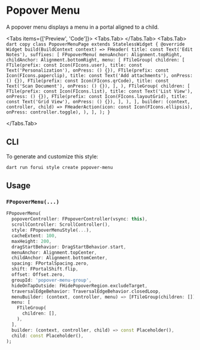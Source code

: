 
# Popover Menu

A popover menu displays a menu in a portal aligned to a child.

<LinkBadgeGroup>
    <LinkBadge label="API Reference" href="https://pub.dev/documentation/forui/latest/forui.widgets.popover_menu/"/>
</LinkBadgeGroup>

<Tabs items={['Preview', 'Code']}>
  <Tabs.Tab>
    <Widget name='popover-menu' query={{}} height={500}/>
  </Tabs.Tab>
  <Tabs.Tab>
    ```dart copy
    class PopoverMenuPage extends StatelessWidget {
      @override
      Widget build(BuildContext context) => FHeader(
        title: const Text('Edit Notes'),
        suffixes: [
          FPopoverMenu(
            menuAnchor: Alignment.topRight,
            childAnchor: Alignment.bottomRight,
            menu: [
              FTileGroup(
                children: [
                  FTile(prefix: const Icon(FIcons.user), title: const Text('Personalization'), onPress: () {}),
                  FTile(prefix: const Icon(FIcons.paperclip), title: const Text('Add attachments'), onPress: () {}),
                  FTile(prefix: const Icon(FIcons.qrCode), title: const Text('Scan Document'), onPress: () {}),
                ],
              ),
              FTileGroup(
                children: [
                  FTile(prefix: const Icon(FIcons.list), title: const Text('List View'), onPress: () {}),
                  FTile(prefix: const Icon(FIcons.layoutGrid), title: const Text('Grid View'), onPress: () {}),
                ],
              ),
            ],
            builder: (context, controller, child) => FHeaderAction(icon: const Icon(FIcons.ellipsis), onPress: controller.toggle),
          ),
        ],
      );
    }
    ```

  </Tabs.Tab>
</Tabs>

## CLI

To generate and customize this style:

```shell copy
dart run forui style create popover-menu 
```

## Usage

### `FPopoverMenu(...)`

```dart copy
FPopoverMenu(
  popoverController: FPopoverController(vsync: this),
  scrollController: ScrollController(),
  style: FPopoverMenuStyle(...),
  cacheExtent: 100,
  maxHeight: 200,
  dragStartBehavior: DragStartBehavior.start,
  menuAnchor: Alignment.topCenter,
  childAnchor: Alignment.bottomCenter,
  spacing: FPortalSpacing.zero,
  shift: FPortalShift.flip,
  offset: Offset.zero,
  groupId: 'popover-menu-group',
  hideOnTapOutside: FHidePopoverRegion.excludeTarget,
  traversalEdgeBehavior: TraversalEdgeBehavior.closedLoop,
  menuBuilder: (context, controller, menu) => [FTileGroup(children: [])],
  menu: [
    FTileGroup(
      children: [],
    ),
  ],
  builder: (context, controller, child) => const Placeholder(),
  child: const Placeholder(),
);
```
